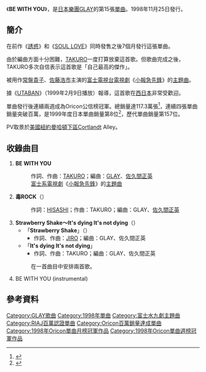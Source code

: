 {{Infobox Single
| Name           = BE WITH YOU
| Artist         = [[GLAY|GLAY]]
| Album          = [[HEAVY_GAUGE_(GLAY專輯)|HEAVY GAUGE]]
| Released       = 1998年11月25日
| Format         = 
| Recorded       = 
| Genre          = [[J-POP|J-POP]]
| Length         = 
| Label          = 
| Writer         = 
| Producer       = [[佐久間正英|佐久間正英]]
| Certification  = Million（[[日本唱片協會|日本唱片協會]]）
| Chart position = *週間最高排行第1位（[[Oricon公信榜|Oricon]]）
*1998年12月度月間排行第1位（[[Oricon公信榜|Oricon]]）
*1999年度年間排行第8位（[[Oricon公信榜|Oricon]]）
| Last single    = [[SOUL_LOVE|SOUL LOVE]]<br />（1998年）  
| This single    = '''BE WITH YOU'''<br />（1998年） 
| Next single    = [[Winter,again|Winter,again]]<br />（1999年） 
}}
《'''BE WITH YOU'''》，是[[日本|日本]][[樂團|樂團]][[GLAY|GLAY]]的第15張[[單曲|單曲]]。1998年11月25日發行。

==簡介==
在前作《[[誘惑_(GLAY單曲)|誘惑]]》和《[[SOUL_LOVE|SOUL LOVE]]》同時發售之後7個月發行這張單曲。

由於編曲方面十分困難，[[TAKURO|TAKURO]]一度打算放棄這首歌。但歌曲完成之後，TAKURO多次自信表示這首歌是「自己最高的傑作」。

被用作[[常盤貴子|常盤貴子]]、[[佐藤浩市|佐藤浩市]]主演的[[富士電視台|富士電視台]][[日本電視劇|電視劇]]《[[小報急先鋒|小報急先鋒]]》的[[主題曲|主題曲]]。

據《[[UTABAN|UTABAN]]》（1999年2月9日播放）報導，這首歌在[[西日本|西日本]]非常受歡迎。

單曲發行後連續兩週成為Oricon公信榜冠軍。總銷量達117.3萬張<ref>{{Cite web |url=http://www.musictvprogram.com/corner-ranking-single.html |script-title=ja:歴代シングルランキング |access-date=2010-10-16 |archive-url=https://web.archive.org/web/20100827183309/http://www.musictvprogram.com/corner-ranking-single.html |archive-date=2010-08-27 |dead-url=yes }}</ref>，連續四張單曲銷量突破百萬，是1999年度日本單曲銷量第8位<ref>{{Cite web |url=http://www.musictvprogram.com/corner-ranking-1999.html |script-title=ja:1999年間シングルランキング TOP100 |access-date=2011-01-22 |archive-url=https://web.archive.org/web/20101225010223/http://www.musictvprogram.com/corner-ranking-1999.html |archive-date=2010-12-25 |dead-url=yes }}</ref>，歷代單曲銷量第157位。

PV取景於[[美國|美國]][[紐約|紐約]][[曼哈顿下城|曼哈頓下區]]Cortlandt Alley。

==收錄曲目==
#'''BE WITH YOU'''
#:作詞、作曲：[[TAKURO|TAKURO]]；編曲：[[GLAY|GLAY]]、[[佐久間正英|佐久間正英]]
#:[[富士電視台|富士系]][[日本電視劇|電視劇]]《[[小報急先鋒|小報急先鋒]]》的[[主題曲|主題曲]]
#'''毒ROCK'''（{{lang|ja|毒ロック}}）
#:作詞：[[HISASHI|HISASHI]]；作曲：TAKURO；編曲：GLAY、[[佐久間正英|佐久間正英]]
#'''Strawberry Shake～It's dying It's not dying'''（{{lang|ja|ストロベリーシェイク～It's dying It's not dying}}）
#*「'''Strawberry Shake'''」（{{lang|ja|ストロベリーシェイク}}）
#**作詞、作曲：[[JIRO|JIRO]]；編曲：GLAY、佐久間正英
#*「'''It's dying It's not dying'''」
#**作詞、作曲：TAKURO；編曲：GLAY、佐久間正英
#:在一首曲目中安排兩首歌。
#BE WITH YOU (instrumental)

==參考資料==
{{reflist}}

{{Oricon單曲月榜冠軍 (1990年代後期)|1998年12月}}

{{DEFAULTSORT:Be With You}}
[[Category:GLAY歌曲|Category:GLAY歌曲]]
[[Category:1998年單曲|Category:1998年單曲]]
[[Category:富士水九劇主題曲|Category:富士水九劇主題曲]]
[[Category:RIAJ百萬認證單曲|Category:RIAJ百萬認證單曲]]
[[Category:Oricon百萬銷量達成單曲|Category:Oricon百萬銷量達成單曲]]
[[Category:1998年Oricon單曲月榜冠軍作品|Category:1998年Oricon單曲月榜冠軍作品]]
[[Category:1998年Oricon單曲週榜冠軍作品|Category:1998年Oricon單曲週榜冠軍作品]]